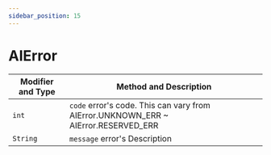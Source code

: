 ```yaml
---
sidebar_position: 15
---
```


# AIError

| Modifier and Type | Method and Description |
| ----------------- | ---------------------- |
| `int`   | `code` error's code. This can vary from AIError.UNKNOWN_ERR ~ AIError.RESERVED_ERR  |
| `String`   |  `message` error's Description  |

